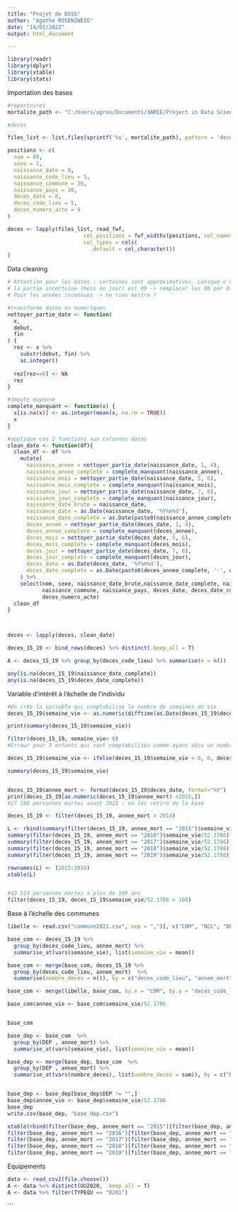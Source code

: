 ---
title: "Projet de DSSS"
author: "Agathe ROSENZWEIG"
date: "14/02/2022"
output: html_document

---


```{r}
library(readr)
library(dplyr)
library(xtable)
library(stats)
```


Importation des bases
```{r}
#répertoires
mortalite_path <- "C:/Users/agros/Documents/3AMIE/Project in Data Science and Social Science/Project in DSSS"

#décès

files_list <- list.files(sprintf('%s', mortalite_path), pattern = 'deces-201[0-9]+.txt', full.names = T)

positions <- c(
  nom = 80,
  sexe = 1,
  naissance_date = 8,
  naissance_code_lieu = 5,
  naissance_commune = 30,
  naissance_pays = 30,
  deces_date = 8,
  deces_code_lieu = 5,
  deces_numero_acte = 9
)

deces <- lapply(files_list, read_fwf,
                        col_positions = fwf_widths(positions, col_names = names(positions)),
                        col_types = cols(
                          .default = col_character())
)
```

Data cleaning
```{r}
# Attention pour les dates : certaines sont approximatives. Lorsque c'est le cas
# la partie incertaine (mois ou jour) est 00 -> remplacer les 00 par 01.
# Pour les années inconnues -> ne rien mettre ?

#transforme dates en numériques
nettoyer_partie_date <- function(
  x,
  debut,
  fin
) {
  rez <- x %>%
    substr(debut, fin) %>% 
    as.integer()
  
  rez[rez==0] <- NA
  rez
}

#impute moyenne
complete_manquant <- function(x) {
  x[is.na(x)] <- as.integer(mean(x, na.rm = TRUE))
  x
}

#applique ces 2 fonctions aux colonnes dates
clean_date <- function(df){
  clean_df <- df %>%
    mutate(
      naissance_annee = nettoyer_partie_date(naissance_date, 1, 4),
      naissance_annee_complete = complete_manquant(naissance_annee), 
      naissance_mois = nettoyer_partie_date(naissance_date, 5, 6),
      naissance_mois_complete = complete_manquant(naissance_mois), 
      naissance_jour = nettoyer_partie_date(naissance_date, 7, 8),
      naissance_jour_complete = complete_manquant(naissance_jour), 
      naissance_date_brute = naissance_date,
      naissance_date = as.Date(naissance_date, '%Y%m%d'),
      naissance_date_complete = as.Date(paste0(naissance_annee_complete, '-', naissance_mois_complete, '-', naissance_jour_complete)),
      deces_annee = nettoyer_partie_date(deces_date, 1, 4),
      deces_annee_complete = complete_manquant(deces_annee), 
      deces_mois = nettoyer_partie_date(deces_date, 5, 6),
      deces_mois_complete = complete_manquant(deces_mois), 
      deces_jour = nettoyer_partie_date(deces_date, 7, 8),
      deces_jour_complete = complete_manquant(deces_jour), 
      deces_date = as.Date(deces_date, '%Y%m%d'),
      deces_date_complete = as.Date(paste0(deces_annee_complete, '-', deces_mois_complete, '-', deces_jour_complete))
    ) %>%
    select(nom, sexe, naissance_date_brute,naissance_date_complete, naissance_code_lieu,
           naissance_commune, naissance_pays, deces_date, deces_date_complete, deces_code_lieu,
           deces_numero_acte)
  clean_df
}



deces <- lapply(deces, clean_date)

deces_15_19 <- bind_rows(deces) %>% distinct(.keep_all = T)

A <- deces_15_19 %>% group_by(deces_code_lieu) %>% summarise(n = n())

any(is.na(deces_15_19$naissance_date_complete))
any(is.na(deces_15_19$deces_date_complete))
```


Variable d'intérêt à l'échelle de l'individu
```{r}
#On crée la variable qui comptabilise le nombre de semaines en vie
deces_15_19$semaine_vie <- as.numeric(difftime(as.Date(deces_15_19$deces_date_complete),as.Date(deces_15_19$naissance_date_complete), units = "weeks"))

print(summary(deces_15_19$semaine_vie))

filter(deces_15_19, semaine_vie< 0)
#Erreur pour 3 enfants qui sont comptabilisés comme ayant vécu un nombre de semaines négatif : on leur assigne 0 comme nombre de semaines vécues

deces_15_19$semaine_vie <- ifelse(deces_15_19$semaine_vie < 0, 0, deces_15_19$semaine_vie)

summary(deces_15_19$semaine_vie)


deces_15_19$annee_mort <- format(deces_15_19$deces_date, format="%Y")
print(deces_15_19[as.numeric(deces_15_19$annee_mort) <2015,])
#27 188 personnes mortes avant 2015 : on les retire de la base 

deces_15_19 <- filter(deces_15_19, annee_mort > 2014)

L <- rbind(summary(filter(deces_15_19, annee_mort == "2015")$semaine_vie/52.1786),
summary(filter(deces_15_19, annee_mort == "2016")$semaine_vie/52.1786),
summary(filter(deces_15_19, annee_mort == "2017")$semaine_vie/52.1786),
summary(filter(deces_15_19, annee_mort == "2018")$semaine_vie/52.1786),
summary(filter(deces_15_19, annee_mort == "2019")$semaine_vie/52.1786))

rownames(L) <- (2015:2019)
xtable(L)


#43 514 personnes mortes à plus de 100 ans 
filter(deces_15_19, deces_15_19$semaine_vie/52.1786 > 100)


```



Base à l'échelle des communes
```{r}
libelle <- read.csv("commune2021.csv", sep = ",")[, c("COM", "NCC", "DEP")]

base_com <- deces_15_19 %>%
  group_by(deces_code_lieu, annee_mort) %>%
  summarise_at(vars(semaine_vie), list(semaine_vie = mean))

base_com <- merge(base_com, deces_15_19 %>%
  group_by(deces_code_lieu, annee_mort)  %>% 
  summarise(nombre_deces = n()), by = c("deces_code_lieu", "annee_mort"))

base_com <- merge(libelle, base_com, by.x = "COM", by.y = "deces_code_lieu")

base_com$annee_vie <- base_com$semaine_vie/52.1786


base_com 

```




```{r}
base_dep <- base_com  %>%
  group_by(DEP , annee_mort) %>%
  summarise_at(vars(semaine_vie), list(semaine_vie = mean))

base_dep <- merge(base_dep, base_com  %>%
  group_by(DEP , annee_mort) %>%
  summarise_at(vars(nombre_deces), list(nombre_deces = sum)), by = c("DEP", "annee_mort"))


base_dep <- base_dep[base_dep$DEP != "",]
base_dep$annee_vie <- base_dep$semaine_vie/52.1786
base_dep
write.csv(base_dep, "base_dep.csv")
```




```{r}
xtable(rbind(filter(base_dep, annee_mort == "2015")[filter(base_dep, annee_mort == "2015")$annee_vie == max(filter(base_dep, annee_mort == "2015")$annee_vie),],
filter(base_dep, annee_mort == "2016")[filter(base_dep, annee_mort == "2016")$annee_vie == max(filter(base_dep, annee_mort == "2016")$annee_vie),],
filter(base_dep, annee_mort == "2017")[filter(base_dep, annee_mort == "2017")$annee_vie == max(filter(base_dep, annee_mort == "2017")$annee_vie),],
filter(base_dep, annee_mort == "2018")[filter(base_dep, annee_mort == "2018")$annee_vie == max(filter(base_dep, annee_mort == "2018")$annee_vie),],
filter(base_dep, annee_mort == "2019")[filter(base_dep, annee_mort == "2019")$annee_vie == max(filter(base_dep, annee_mort == "2019")$annee_vie),]))
```




Equipements
```{r}
data <- read_csv2(file.choose())
A <- data %>% distinct(UU2020, .keep_all = T)
A <- data %>% filter(TYPEQU == "D201")
```
```

